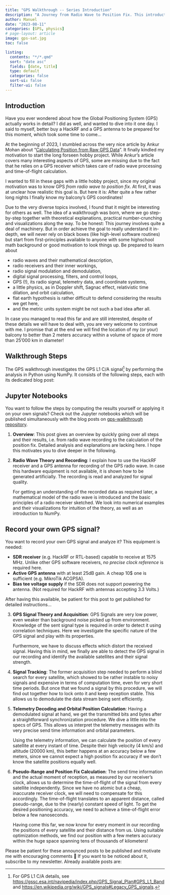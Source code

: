 ```yaml
---
title: "GPS Walkthrough -- Series Introduction"
description: "A Journey from Radio Wave to Position Fix. This introduction post shows the goal and the structure of the blog post series."
author: Manuel
date: "2023-08-11"
categories: [GPS, physics]
# page-layout: article
image: gps-sat.jpg
toc: false

listing:
  contents: "*/*.qmd"
  sort: "date asc"
  fields: [date, title]
  type: default
  categories: false
  sort-ui: false
  filter-ui: false
---
```


## Introduction 

Have you ever wondered about how the Global Positioning System (GPS) actually works in detail? I did as well, and wanted to dive into it one day. I said to myself, better buy a HackRF and a GPS antenna to be prepared for this moment, which took some time to come...

At the beginning of 2023, I stumbled across the very nice article by Ankur Mohan about "[Calculating Position from Raw GPS Data](https://www.telesens.co/2017/07/17/calculating-position-from-raw-gps-data/)". It finally kindled my motivation to start the long forseen hobby project. While Ankur's article covers many interesting aspects of GPS, some are missing due to the fact that he relies on a GPS receiver which takes care of radio wave processing and time-of-flight calculation. 

I wanted to fill in these gaps with a little hobby project, since my original motivation was to know GPS *from radio wave to position fix*. At first, it was at unclear how realistic this goal is. But here it is: After quite a few rather long nights I finally know my balcony's GPS coordinates!

Due to the very diverse topics involved, I found that it might be interesting for others as well. The idea of a walkthrough was born, where we go step-by-step together with theoretical explanations, practical number-crunching and visualizations along the way. 
To be honest: This journey involves quite a deal of machinery. But in order achieve the goal to really understand it in-depth, we will never rely on black boxes (like high-level software routines) but start from first-principles available to anyone with some highschool math background or good motivation to look things up. Be prepared to learn about

- radio waves and their mathematical description,
- radio receivers and their inner workings,
- radio signal modulation and demodulation,
- digital signal processing, filters, and control loops,
- GPS (!), its radio signal, telemetry data, and coordinate systems,
- a little physics, as in Doppler shift,  Sagnac effect, relativistic time dilation, and orbit calculation,
- flat earth hypothesis is rather difficult to defend considering the results we get here, 
- and the metric units system might be not such a bad idea after all.

In case you managed to read this far and are still interested, despite of these details we will have to deal with, you are very welcome to continue with me. I promise that at the end we will find the location of my (or your) balcony to better than 2 meters accuracy within a volume of space of more than 25'000 km in diameter! 


## Walkthrough Steps

The GPS walkthrough investigates the GPS L1 C/A signal^[For GPS L1 C/A details, see <https://gssc.esa.int/navipedia/index.php/GPS_Signal_Plan#GPS_L1_Band> and <https://en.wikipedia.org/wiki/GPS_signals#Legacy_GPS_signals>.] by performing the analysis in Python using NumPy. It consists of the following steps, each with its dedicated blog post:


:::{.callout-note}
## Jupyter Notebooks
You want to follow the steps by computing the results yourself or applying it on your own signals? Check out the Jupyter notebooks which will be published simultaneously with the blog posts on [gps-walkthrough repository](https://github.com/mu2718/gps-walkthrough).
:::


1. **Overview**: 
    This post gives an overview by quickly going over all steps and their results, i.e. from radio wave recording to the calculation of the position fix. Detailed analysis and explanations are lacking here. I hope this motivates you to dive deeper in the following.

2. **Radio Wave Theory and Recording**:
    I explain how to use the HackRF receiver and a GPS antenna for recording of the GPS radio wave. In case this hardware equipment is not available, it is shown how to be generated artificially. The recording is read and analyzed for signal quality. 

    For getting an understanding of the recorded data as required later, a mathematical model of the radio wave is introduced and the basic principles of a radio receiver sketched. We look into numerical examples and their visualizations for intuition of the theory, as well as an introduction to NumPy.


:::{.callout-tip collapse=true}
## Record your own GPS signal?

You want to record your own GPS signal and analyze it? This equipment is needed:

- **SDR receiver** (e.g. HackRF or RTL-based) capable to receive at 1575 MHz. Unlike other GPS software receivers, *no precise clock reference* is required here.
- **Active GPS antenna** with at least 25dB gain. A cheap 10$ one is sufficient (e.g. MikroTik ACGPSA).
- **Bias tee voltage supply** if the SDR does not support powering the antenna. (Not required for HackRF with antennas accepting 3.3 Volts.)

After having this available, be patient for this post to get published for detailed instructions...
:::


3. **GPS Signal Theory and Acquisition**:
    GPS Signals are very low power, even weaker than background noise picked up from environment. Knowledge of the sent signal type is required in order to detect it using correlation techniques. Here we investigate the specific nature of the GPS signal and play with its properties.

    Furthermore, we have to discuss effects which distort the received signal. Having this in mind, we finally are able to detect the GPS signal in our recording and identify the available satellites and their signal strength.

4. **Signal Tracking**:
    The former acquisition step needed to perform a blind search for every satellite, which showed to be rather instable to noisy signals and expensive in terms of computation time, even for very short time periods. But once that we found a signal by this procedure, we will find out together how to lock onto it and keep reception stable. This allows us to demodulate the data stream being sent efficiently.

5. **Telemetry Decoding and Orbital Position Calculation**:
    Having a demodulated signal at hand, we get the transmitted bits and bytes after a straightforward synchronization procedure. We dive a little into the specs of GPS. This allows us interpret the telemetry messages with its very precise send time information and orbital parameters. 

    Using the telemetry information, we can calculate the position of every satellite at every instant of time. Despite their high velocity (4 km/s) and altitude (20000 km), this better happens at an accuracy below a few meters, since we cannot expect a high position fix accuracy if we don't know the satellite positions equally well.

7. **Pseudo-Range and Position Fix Calculation**:
    The send time information and the actual moment of reception, as measured by our  receiver's clock, allows us to determine the time-of-flight of the signal from every satellite independently. Since we have no atomic but a cheap, inaccurate receiver clock, we will need to compensate for this accordingly. The time-of-flight translates to an apparent distance, called pseudo-range, due to the (nearly) constant speed of light. To get the desired positioning accuracy, we need to achieve a time-of-flight error below a few nanoseconds.

    Having come this far, we now know for every moment in our recording the positions of every satellite and their distance from us. Using suitable optimization methods, we find our position with a few meters accuracy within the huge space spanning tens of thousands of kilometers!


Please be patient for these announced posts to be published and motivate me with encouraging comments 🙂 If you want to be noticed about it, subscribe to my newsletter. Already available posts are: